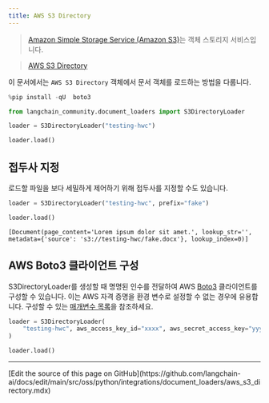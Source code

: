 ```yaml
---
title: AWS S3 Directory
---
```


>[Amazon Simple Storage Service (Amazon S3)](https://docs.aws.amazon.com/AmazonS3/latest/userguide/using-folders.html)는 객체 스토리지 서비스입니다.

>[AWS S3 Directory](https://docs.aws.amazon.com/AmazonS3/latest/userguide/using-folders.html)

이 문서에서는 `AWS S3 Directory` 객체에서 문서 객체를 로드하는 방법을 다룹니다.

```python
%pip install -qU  boto3
```

```python
from langchain_community.document_loaders import S3DirectoryLoader
```

```python
loader = S3DirectoryLoader("testing-hwc")
```

```python
loader.load()
```

## 접두사 지정

로드할 파일을 보다 세밀하게 제어하기 위해 접두사를 지정할 수도 있습니다.

```python
loader = S3DirectoryLoader("testing-hwc", prefix="fake")
```

```python
loader.load()
```

```output
[Document(page_content='Lorem ipsum dolor sit amet.', lookup_str='', metadata={'source': 's3://testing-hwc/fake.docx'}, lookup_index=0)]
```

## AWS Boto3 클라이언트 구성

S3DirectoryLoader를 생성할 때 명명된 인수를 전달하여 AWS [Boto3](https://boto3.amazonaws.com/v1/documentation/api/latest/index.html) 클라이언트를 구성할 수 있습니다.
이는 AWS 자격 증명을 환경 변수로 설정할 수 없는 경우에 유용합니다.
구성할 수 있는 [매개변수 목록](https://boto3.amazonaws.com/v1/documentation/api/latest/reference/core/session.html#boto3.session.Session)을 참조하세요.

```python
loader = S3DirectoryLoader(
    "testing-hwc", aws_access_key_id="xxxx", aws_secret_access_key="yyyy"
)
```

```python
loader.load()
```

---

<Callout icon="pen-to-square" iconType="regular">
  [Edit the source of this page on GitHub](https://github.com/langchain-ai/docs/edit/main/src/oss/python/integrations/document_loaders/aws_s3_directory.mdx)
</Callout>

